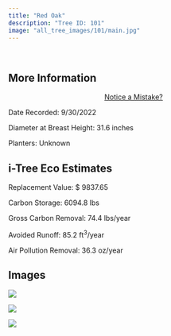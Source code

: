 ```yaml
---
title: "Red Oak"
description: "Tree ID: 101"
image: "all_tree_images/101/main.jpg"
---
```


<br>

## **More Information**
::: column-margin
<center><a class="button" href="https://forms.gle/W6f5nwYxrM33hF4f7">Notice a Mistake?</a></center>
:::


Date Recorded:  9/30/2022

Diameter at Breast Height:  31.6  inches

Planters:  Unknown

## **i-Tree Eco Estimates**


 Replacement Value: $ 9837.65

 Carbon Storage:  6094.8  lbs

 Gross Carbon Removal:  74.4  lbs/year

 Avoided Runoff:  85.2  ft<sup>3</sup>/year

 Air Pollution Removal:  36.3  oz/year

## **Images**


 ![](all_tree_images/101/IMG_6662.jpg)

 ![](all_tree_images/101/IMG_6663.jpg)

 ![](all_tree_images/101/main.jpg)
